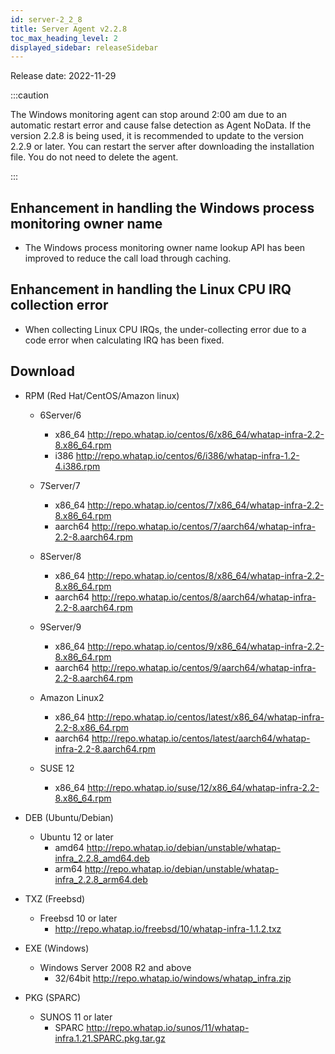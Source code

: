 ```yaml
---
id: server-2_2_8
title: Server Agent v2.2.8
toc_max_heading_level: 2
displayed_sidebar: releaseSidebar
---
```


Release date: 2022-11-29

:::caution

The Windows monitoring agent can stop around 2:00 am due to an automatic restart error and cause false detection as Agent NoData. If the version 2.2.8 is being used, it is recommended to update to the version 2.2.9 or later. You can restart the server after downloading the installation file. You do not need to delete the agent.

:::

## Enhancement in handling the Windows process monitoring owner name

- The Windows process monitoring owner name lookup API has been improved to reduce the call load through caching.

## Enhancement in handling the Linux CPU IRQ collection error

- When collecting Linux CPU IRQs, the under-collecting error due to a code error when calculating IRQ has been fixed.

## Download

- RPM (Red Hat/CentOS/Amazon linux)

  - 6Server/6 
    - x86_64 http://repo.whatap.io/centos/6/x86_64/whatap-infra-2.2-8.x86_64.rpm 
    - i386 http://repo.whatap.io/centos/6/i386/whatap-infra-1.2-4.i386.rpm

  - 7Server/7 
    - x86_64 http://repo.whatap.io/centos/7/x86_64/whatap-infra-2.2-8.x86_64.rpm 
    - aarch64 http://repo.whatap.io/centos/7/aarch64/whatap-infra-2.2-8.aarch64.rpm

  - 8Server/8 
    - x86_64 http://repo.whatap.io/centos/8/x86_64/whatap-infra-2.2-8.x86_64.rpm 
    - aarch64 http://repo.whatap.io/centos/8/aarch64/whatap-infra-2.2-8.aarch64.rpm

  - 9Server/9 
    - x86_64 http://repo.whatap.io/centos/9/x86_64/whatap-infra-2.2-8.x86_64.rpm 
    - aarch64 http://repo.whatap.io/centos/9/aarch64/whatap-infra-2.2-8.aarch64.rpm

  - Amazon Linux2
    - x86_64 http://repo.whatap.io/centos/latest/x86_64/whatap-infra-2.2-8.x86_64.rpm 
    - aarch64 http://repo.whatap.io/centos/latest/aarch64/whatap-infra-2.2-8.aarch64.rpm

  - SUSE 12
    - x86_64 http://repo.whatap.io/suse/12/x86_64/whatap-infra-2.2-8.x86_64.rpm

- DEB (Ubuntu/Debian)

  - Ubuntu 12 or later
    - amd64 http://repo.whatap.io/debian/unstable/whatap-infra_2.2.8_amd64.deb
    - arm64 http://repo.whatap.io/debian/unstable/whatap-infra_2.2.8_arm64.deb

- TXZ (Freebsd)
  - Freebsd 10 or later
    - http://repo.whatap.io/freebsd/10/whatap-infra-1.1.2.txz

- EXE (Windows)
  - Windows Server 2008 R2 and above
    - 32/64bit http://repo.whatap.io/windows/whatap_infra.zip

- PKG (SPARC)
  - SUNOS 11 or later
    - SPARC http://repo.whatap.io/sunos/11/whatap-infra.1.21.SPARC.pkg.tar.gz
